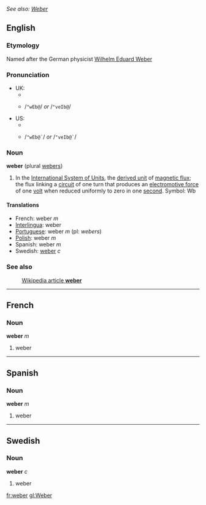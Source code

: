 ''See also: [[Weber]]''
==English==
===Etymology===
Named after the German physicist [[w:Wilhelm Eduard Weber|Wilhelm Eduard Weber]]

===Pronunciation===
*UK:
**{{IPA|/ˈwɛbə/ ''or'' /ˈveɪbə/}}
**{{SAMPA}} /<tt>"wEb@</tt>/ ''or'' /<tt>"veIb@</tt>/
*US:
**{{IPA|/ˈwɛbɚ/ ''or'' /ˈveɪbɚ/}}
**{{SAMPA}} /<tt>"wEb@`</tt>/ ''or'' /<tt>"veIb@`</tt>/

===Noun===
'''weber''' (plural [[webers]])
#In the [[International System of Units]], the [[derived unit]] of [[magnetic flux]]; the flux linking a [[circuit]] of one turn that produces an [[electromotive force]] of one [[volt]] when reduced uniformly to zero in one [[second]].  Symbol: Wb

====Translations====

*French: weber ''m''
*[[Interlingua]]: weber
*[[Portuguese]]: weber ''m'' (pl: ''webers'')
*[[Polish]]: weber ''m''
*Spanish: weber ''m''
*Swedish: [[weber#Swedish|weber]] ''c''

===See also===
:[[w:weber|Wikipedia article '''weber''']]

----

==French==
===Noun===
'''weber''' ''m''

#weber

----
==Spanish==
===Noun===
'''weber''' ''m''

#weber
----
==Swedish==
===Noun===
'''weber''' ''c''

#weber

[[fr:weber]]
[[gl:Weber]]